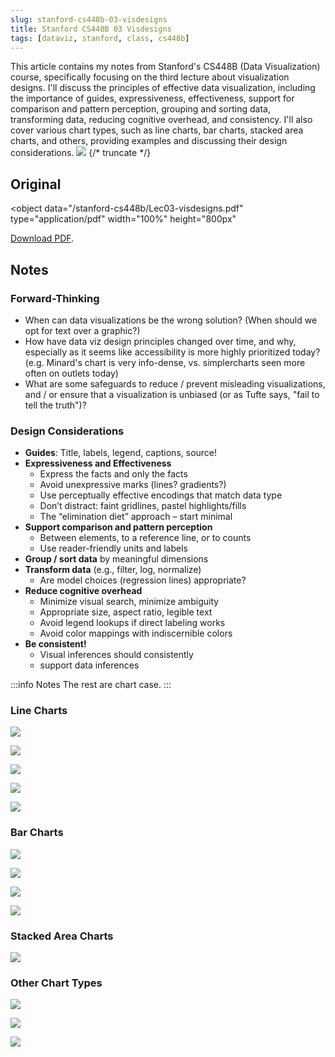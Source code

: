 ```yaml
---
slug: stanford-cs448b-03-visdesigns
title: Stanford CS448B 03 Visdesigns
tags: [dataviz, stanford, class, cs448b]
---
```


This article contains my notes from Stanford's CS448B (Data Visualization) course, specifically focusing on the third lecture about visualization designs. I'll discuss the principles of effective data visualization, including the importance of guides, expressiveness, effectiveness, support for comparison and pattern perception, grouping and sorting data, transforming data, reducing cognitive overhead, and consistency. I'll also cover various chart types, such as line charts, bar charts, stacked area charts, and others, providing examples and discussing their design considerations.
![](https://kitee-1301346990.cos.ap-nanjing.myqcloud.com/Obsidian/202409231709966.png?imageSlim)
{/* truncate */}

## Original

<object
  data="/stanford-cs448b/Lec03-visdesigns.pdf"
  type="application/pdf"
  width="100%"
  height="800px"
>
  <a href="/stanford-cs448b/Lec03-visdesigns.pdf">Download PDF</a>.
</object>

## Notes

### Forward-Thinking

- When can data visualizations be the wrong solution? (When should we opt for text over a
  graphic?)
- How have data viz design principles changed over time, and why, especially as it seems like
  accessibility is more highly prioritized today? (e.g. Minard's chart is very info-dense, vs.
  simplercharts seen more often on outlets today)
- What are some safeguards to reduce / prevent misleading visualizations, and / or ensure
  that a visualization is unbiased (or as Tufte says, "fail to tell the truth")?

### Design Considerations

- **Guides**: Title, labels, legend, captions, source!
- **Expressiveness and Effectiveness**
  - Express the facts and only the facts
  - Avoid unexpressive marks (lines? gradients?)
  - Use perceptually effective encodings that match data type
  - Don’t distract: faint gridlines, pastel highlights/fills
  - The “elimination diet” approach – start minimal
- **Support comparison and pattern perception**
  - Between elements, to a reference line, or to counts
  - Use reader-friendly units and labels
- **Group / sort data** by meaningful dimensions
- **Transform data** (e.g., filter, log, normalize)
  - Are model choices (regression lines) appropriate?
- **Reduce cognitive overhead**
  - Minimize visual search, minimize ambiguity
  - Appropriate size, aspect ratio, legible text
  - Avoid legend lookups if direct labeling works
  - Avoid color mappings with indiscernible colors
- **Be consistent!**
  - Visual inferences should consistently
  - support data inferences

:::info Notes
The rest are chart case.
:::

### Line Charts

![](https://kitee-1301346990.cos.ap-nanjing.myqcloud.com/Obsidian/202409231705412.png?imageSlim)

![](https://kitee-1301346990.cos.ap-nanjing.myqcloud.com/Obsidian/202409231705666.png?imageSlim)

![](https://kitee-1301346990.cos.ap-nanjing.myqcloud.com/Obsidian/202409231705312.png?imageSlim)

![](https://kitee-1301346990.cos.ap-nanjing.myqcloud.com/Obsidian/202409231706308.png?imageSlim)

![](https://kitee-1301346990.cos.ap-nanjing.myqcloud.com/Obsidian/202409231706259.png?imageSlim)

### Bar Charts

![](https://kitee-1301346990.cos.ap-nanjing.myqcloud.com/Obsidian/202409231707027.png?imageSlim)

![](https://kitee-1301346990.cos.ap-nanjing.myqcloud.com/Obsidian/202409231707930.png?imageSlim)

![](https://kitee-1301346990.cos.ap-nanjing.myqcloud.com/Obsidian/202409231707513.png?imageSlim)

![](https://kitee-1301346990.cos.ap-nanjing.myqcloud.com/Obsidian/202409231708518.png?imageSlim)

### Stacked Area Charts

![](https://kitee-1301346990.cos.ap-nanjing.myqcloud.com/Obsidian/202409231708520.png?imageSlim)

### Other Chart Types

![](https://kitee-1301346990.cos.ap-nanjing.myqcloud.com/Obsidian/202409231709558.png?imageSlim)

![](https://kitee-1301346990.cos.ap-nanjing.myqcloud.com/Obsidian/202409231709966.png?imageSlim)

![](https://kitee-1301346990.cos.ap-nanjing.myqcloud.com/Obsidian/202409231710306.png?imageSlim)
